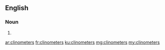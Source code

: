 ==English==

===Noun===
{{head|en}}

# {{plural of|clinometer}}

[[ar:clinometers]]
[[fr:clinometers]]
[[ku:clinometers]]
[[mg:clinometers]]
[[my:clinometers]]
